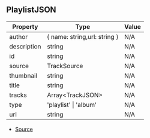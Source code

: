 ## PlaylistJSON

| Property | Type | Value |
| ----------- | ----------- | ----------- |
| author | \{ name: string,url: string } | N/A |
| description | string | N/A |
| id | string | N/A |
| source | TrackSource | N/A |
| thumbnail | string | N/A |
| title | string | N/A |
| tracks | Array\<TrackJSON> | N/A |
| type | 'playlist' \| 'album' | N/A |
| url | string | N/A |


- [Source](https://github.com/Androz2091/discord-player/blob/5a3437b/packages/discord-player/src/types/types.ts#L319)